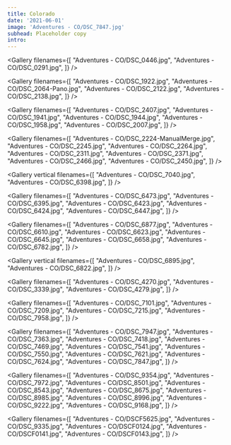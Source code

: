 ```yaml
---
title: Colorado
date: '2021-06-01'
image: 'Adventures - CO/DSC_7847.jpg'
subhead: Placeholder copy
intro:
---
```


<Gallery filenames={[
  "Adventures - CO/DSC_0446.jpg",
  "Adventures - CO/DSC_0291.jpg",
]} />

<Photo filename="Adventures - CO/DSC_1809.jpg" />

<Gallery filenames={[
  "Adventures - CO/DSC_1922.jpg",
  "Adventures - CO/DSC_2064-Pano.jpg",
  "Adventures - CO/DSC_2122.jpg",
  "Adventures - CO/DSC_2138.jpg",
]} />

<Gallery filenames={[
  "Adventures - CO/DSC_2407.jpg",
  "Adventures - CO/DSC_1941.jpg",
  "Adventures - CO/DSC_1944.jpg",
  "Adventures - CO/DSC_1958.jpg",
  "Adventures - CO/DSC_2007.jpg",
]} />

<Gallery filenames={[
  "Adventures - CO/DSC_2224-ManualMerge.jpg",
  "Adventures - CO/DSC_2245.jpg",
  "Adventures - CO/DSC_2264.jpg",
  "Adventures - CO/DSC_2311.jpg",
  "Adventures - CO/DSC_2371.jpg",
  "Adventures - CO/DSC_2466.jpg",
  "Adventures - CO/DSC_2450.jpg",
]} />

<Photo filename="Adventures - CO/DSC_2446.jpg" />

<Gallery vertical filenames={[
  "Adventures - CO/DSC_7040.jpg",
  "Adventures - CO/DSC_6398.jpg",
]} />

<Gallery filenames={[
  "Adventures - CO/DSC_6473.jpg",
  "Adventures - CO/DSC_6395.jpg",
  "Adventures - CO/DSC_6423.jpg",
  "Adventures - CO/DSC_6424.jpg",
  "Adventures - CO/DSC_6447.jpg",
]} />

<Photo filename="Adventures - CO/DSC_6451.jpg" />

<Gallery filenames={[
  "Adventures - CO/DSC_6877.jpg",
  "Adventures - CO/DSC_6610.jpg",
  "Adventures - CO/DSC_6623.jpg",
  "Adventures - CO/DSC_6645.jpg",
  "Adventures - CO/DSC_6658.jpg",
  "Adventures - CO/DSC_6782.jpg",
]} />

<Gallery vertical filenames={[
  "Adventures - CO/DSC_6895.jpg",
  "Adventures - CO/DSC_6822.jpg",
]} />

<Gallery filenames={[
  "Adventures - CO/DSC_4270.jpg",
  "Adventures - CO/DSC_3339.jpg",
  "Adventures - CO/DSC_4279.jpg",
]} />

<Gallery filenames={[
  "Adventures - CO/DSC_7101.jpg",
  "Adventures - CO/DSC_7209.jpg",
  "Adventures - CO/DSC_7215.jpg",
  "Adventures - CO/DSC_7958.jpg",
]} />

<Gallery filenames={[
  "Adventures - CO/DSC_7947.jpg",
  "Adventures - CO/DSC_7363.jpg",
  "Adventures - CO/DSC_7418.jpg",
  "Adventures - CO/DSC_7469.jpg",
  "Adventures - CO/DSC_7541.jpg",
  "Adventures - CO/DSC_7550.jpg",
  "Adventures - CO/DSC_7621.jpg",
  "Adventures - CO/DSC_7624.jpg",
  "Adventures - CO/DSC_7847.jpg",
]} />

<Photo filename="Adventures - CO/DSC_8215.jpg" />

<Gallery filenames={[
  "Adventures - CO/DSC_9354.jpg",
  "Adventures - CO/DSC_7972.jpg",
  "Adventures - CO/DSC_8501.jpg",
  "Adventures - CO/DSC_8543.jpg",
  "Adventures - CO/DSC_8675.jpg",
  "Adventures - CO/DSC_8985.jpg",
  "Adventures - CO/DSC_8996.jpg",
  "Adventures - CO/DSC_9222.jpg",
  "Adventures - CO/DSC_9168.jpg",
]} />

<Photo filename="Adventures - CO/DSC_8997.jpg" />

<Gallery filenames={[
  "Adventures - CO/DSCF5625.jpg",
  "Adventures - CO/DSC_9335.jpg",
  "Adventures - CO/DSCF0124.jpg",
  "Adventures - CO/DSCF0141.jpg",
  "Adventures - CO/DSCF0143.jpg",
]} />
